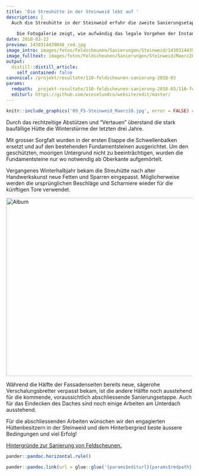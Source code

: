 ```yaml
---
title: 'Die Streuhütte in der Steinweid lebt auf '
description: |
  Auch die Streuhütte in der Steinweid erfuhr die zweite Sanierungsetappe. Wie im Fall des Objekts im Hinterbergried ist auch hier die Besitzerfamilie fachkundig und leistet eigens unzählige Stunden zur Restauration des Holzbaus.  
  
    Die Fotogalerie zeigt, wie aufwändig das legale Vorgehen der Instandstellung ist. 
date: 2018-03-22
preview: 1430314439048_red.jpg
image_intro: images/fotos/Feldscheunen/Sanierungen/Steinweid/1430314439048_red.jpg
image_fulltext: images/fotos/Feldscheunen/Sanierungen/Steinweid/Maerz2018/09_FS-Steinweid_Maerz18.jpg
output:
  distill::distill_article:
    self_contained: false
canonical: /projekt/resultate/110-feldscheunen-sanierung-2018-03
params:
  rmdpath: _projekt-resultate/110-feldscheunen-sanierung-2018-03/110-feldscheunen-sanierung-2018-03.Rmd
  editurl: https://github.com/wieselundco/website/edit/master/
---
```



```r
knitr::include_graphics('09_FS-Steinweid_Maerz18.jpg', error = FALSE) #images/fotos/Feldscheunen/Sanierungen/Steinweid/Maerz2018/09_FS-Steinweid_Maerz18.jpg
```

Durch das rechtzeitige Abstützen und "Vertauen" überstand die stark
baufällige Hütte die Winterstürme der letzten drei Jahre.

Mit grosser Sorgfalt wurden in der ersten Etappe die Schwellenbalken
ersetzt und auf den bestehenden Fundamentsteinen ausgerichtet. Um den
geschützten, moorigen Untergrund nicht zu beeinträchtigen, wurden die
Fundamentsteine  nur wo notwendig ab Oberkante aufgemörtelt.

Vergangenes Winterhalbjahr bekam die Streuhütte nach alter
Handwerkskunst neue Fetten und Sparren eingepasst. Möglicherweise werden
die ursprünglichen Beschläge und Scharniere wieder für die künftigen
Tore verwendet. 

<!-- {gallery}fotos/Feldscheunen/Sanierungen/Steinweid/Maerz2018/Album{/gallery} -->

<a data-flickr-embed="true" href="https://www.flickr.com/photos/193617721@N08/albums/72157719598339363" title="Album"><img src="https://live.staticflickr.com/65535/51340519213_f5fc5fc05d_z.jpg" width="640" height="480" alt="Album"></a><script async src="//embedr.flickr.com/assets/client-code.js" charset="utf-8"></script>

Während die Hälfte der Fassadenseiten bereits neue, sägerohe
Verschalungsbretter verpasst bekam, ist die andere Hälfte noch
ausstehend für die kommende, voraussichtlich abschliessende
Sanierungsetappe. Auch für das Eindecken des Daches sind noch einige
Arbeiten am Unterdach ausstehend. 

Für die abschliessenden Arbeiten wünschen wir den engagierten
Hüttenbesitzern in der Steinweid und dem Hinterbergried beste äussere
Bedingungen und viel Erfolg!

[Hintergründe zur Sanierung von
Feldscheunen.](http://www.wieselundco.ch/projekt/massnahmen/62-wir-unterstuetzen-die-instanstellung-von-feldscheunen) 

 

```r
pander::pandoc.horizontal.rule()

pander::pandoc.link(url = glue::glue('{params$editurl}{params$rmdpath}'),text = 'Artikel bearbeiten')
```

<!--http://wieselundco.ch/projekt/resultate/110-feldscheunen-sanierung-2018-03-->

